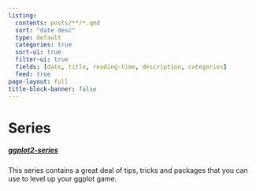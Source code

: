 ```yaml
---
listing:
  contents: posts/**/*.qmd
  sort: "date desc"
  type: default
  categories: true
  sort-ui: true
  filter-ui: true
  fields: [date, title, reading-time, description, categories]
  feed: true
page-layout: full
title-block-banner: false
---
```


# Series

##### [ggplot2-series](ggplot-series.html)
This series contains a great deal of tips, tricks and packages 
that you can use to level up your ggplot game.